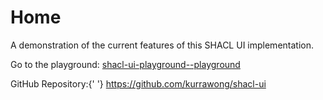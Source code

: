
<Meta title="Home" />

<h1>Home</h1>

A demonstration of the current features of this SHACL UI implementation.

Go to the playground: <a href="/?path=/story/shacl-ui-playground--playground">shacl-ui-playground--playground</a>

<p>
  GitHub Repository:{' '}
  <a target="_blank" href="https://github.com/kurrawong/shacl-ui">
    https://github.com/kurrawong/shacl-ui
  </a>
</p>
